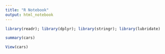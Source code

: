 ```yaml
---
title: "R Notebook"
output: html_notebook
---
```

```r
library(readr); library(dplyr); library(stringr); library(lubridate)

```

```r
summary(cars)
```

```r
View(cars)
```

